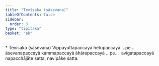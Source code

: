 ```yaml
---
title: "Tevīsaka (sāsevana)"
tableOfContents: false
sidebar:
  order: 3
type: "tipitaka"
basket: "ab"
---
```



<DynamicBreadcrumb />

<Paragraph type="center">
* Tevīsaka (sāsevana)
</Paragraph>

<Paragraph number="621">
Vippayuttapaccayā hetupaccayā …pe…  āsevanapaccayā kammapaccayā āhārapaccayā …pe…  avigatapaccayā napacchājāte satta, navipāke satta.
</Paragraph>
